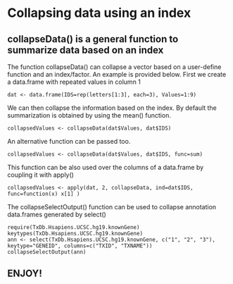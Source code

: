 # Collapsing data using an index

## collapseData() is a general function to summarize data based on an index

The function collapseData() can collapse a vector based on a user-define function
and an index/factor. An example is provided below.
First we create a data.frame with repeated values in column 1

```
dat <- data.frame(IDS=rep(letters[1:3], each=3), Values=1:9)
```

We can then collapse the information based on the index.
By default the summarization is obtained by using the mean() function.

```
collapsedValues <- collapseData(dat$Values, dat$IDS)
```

An alternative function can be passed too.

```
collapsedValues <- collapseData(dat$Values, dat$IDS, func=sum)
```

This function can be also used over the columns of a data.frame by
coupling it with apply()

```
collapsedValues <- apply(dat, 2, collapseData, ind=dat$IDS, func=function(x) x[1] )
```

The collapseSelectOutput() function can be used to collapse annotation
data.frames generated by select()

```
require(TxDb.Hsapiens.UCSC.hg19.knownGene)
keytypes(TxDb.Hsapiens.UCSC.hg19.knownGene)
ann <- select(TxDb.Hsapiens.UCSC.hg19.knownGene, c("1", "2", "3"), keytype="GENEID", columns=c("TXID", "TXNAME"))
collapseSelectOutput(ann)
```

## ENJOY!
